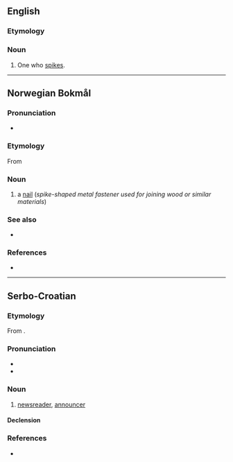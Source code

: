 {{also|Spiker}}
==English==

===Etymology===
{{suffix|en|spike|er}}

===Noun===
{{en-noun}}

# {{lb|en|volleyball}} One who [[spike]]s.

----

==Norwegian Bokmål==
{{wikipedia|lang=no}}

===Pronunciation===
* {{audio|No-spiker.ogg|Audio|lang=nb}}

===Etymology===
From {{etyl|gml|nb}} {{m|gml|spiker}}

===Noun===
{{head|nb|noun|g=m|definite singular|spikeren|indefinite plural|spiker|or|spikere|or|spikre|or|spikrer|definite plural|spikerne|or|spikrene}}

# a [[nail]] (''spike-shaped metal fastener used for joining wood or similar materials'')

===See also===
* {{l-nn|spikar}}

===References===
* {{R:The Bokmål Dictionary}}

----

==Serbo-Croatian==

===Etymology===
From {{etyl|en|sh}} {{m|en|speaker}}.

===Pronunciation===
* {{IPA|/spîker/|lang=sh}}
* {{hyphenation|spi|ker|lang=sh}}

===Noun===
{{sh-noun|g=m|head=spȉker}}

# [[newsreader]], [[announcer]]

====Declension====
{{sh-decl-noun
|spiker|spikeri
|spikera|spikera
|spikeru|spikerima
|spikera|spikere
|spikeru|spikeri
|spikeru|spikerima
|spikerom|spikerima
}}

===References===
* {{R:sh:HJP|d1xlWRk}}